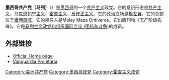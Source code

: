 '''墨西哥共产党（马列）'''（{{lang-es|Partido Comunista de México (Marxista-Leninista)}}）是[[墨西哥|墨西哥]]的一个[[共产主义|共产主义]]政党。它的意识形态是[[共产主义|共产主义]]、[[马克思列宁主义|马克思列宁主义]]、[[霍查主义|霍查主义]]、[[反修正主义|反修正主义]]。它的政治立场是[[极左翼|极左翼]]。它的总部位于[[墨西哥城|墨西哥城]]。它的领导人是Molay Maza Ontiveros。它出版刊物《无产阶级先锋》。它是[[马列主义政党和组织国际会议_(团结和斗争)|马列主义政党和组织国际会议 (团结和斗争)]]的成员。

==外部链接==
*[https://web.archive.org/web/20090827144451/http://www.pcmml.com.mx/index.php Official Home page]
*[https://web.archive.org/web/20090821092754/http://www.pcmml.com.mx/ Vanguardia Proletaria]

{{马列主义政党和组织国际会议 (团结和斗争)}}

[[Category:美洲共产党|Category:美洲共产党]]
[[Category:墨西哥政党|Category:墨西哥政党]]
[[Category:霍查主义政党|Category:霍查主义政党]]